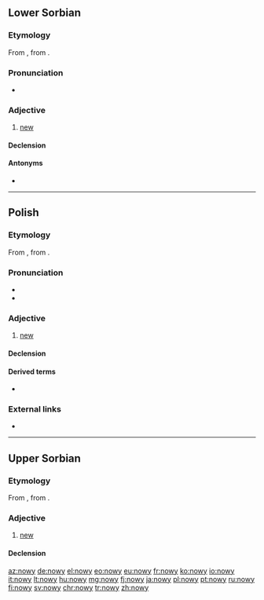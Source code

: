 ==Lower Sorbian==

===Etymology===
From {{inh|dsb|sla-pro|*novъ}}, from {{etyl|ine-pro|dsb}} {{m|ine-pro|*néwos}}.

===Pronunciation===
* {{IPA|[ˈnowɨ]|lang=dsb}}

===Adjective===
{{dsb-adjective|nowšy|adv=nowo}}

# [[new]]

====Declension====
{{dsb-decl-adj-47|now}}

====Antonyms====
* {{l|dsb|stary||old}}

----

==Polish==

===Etymology===
From {{inh|pl|sla-pro|*novъ}}, from {{etyl|ine-pro|pl}} {{m|ine-pro|*néwos}}.

===Pronunciation===
* {{audio|Pl-nowy.ogg|audio|lang=pl}}
* {{IPA|[ˈnɔvɨ]|lang=pl}}

===Adjective===
{{pl-adj|m|nowszy|adv=nowo}}

# [[new]]

====Declension====
{{pl-decl-adj-y|now|nowi}}

====Derived terms====
* {{l|pl|nowość}}

===External links===
* {{R:PWN}}

----

==Upper Sorbian==

===Etymology===
From {{inh|hsb|sla-pro|*novъ}}, from {{etyl|ine-pro|hsb}} {{m|ine-pro|*néwos}}.

===Adjective===
{{head|hsb|adjective}}

# [[new]]

====Declension====
{{hsb-decl-adj1|now|now}}

[[az:nowy]]
[[de:nowy]]
[[el:nowy]]
[[eo:nowy]]
[[eu:nowy]]
[[fr:nowy]]
[[ko:nowy]]
[[io:nowy]]
[[it:nowy]]
[[lt:nowy]]
[[hu:nowy]]
[[mg:nowy]]
[[fj:nowy]]
[[ja:nowy]]
[[pl:nowy]]
[[pt:nowy]]
[[ru:nowy]]
[[fi:nowy]]
[[sv:nowy]]
[[chr:nowy]]
[[tr:nowy]]
[[zh:nowy]]